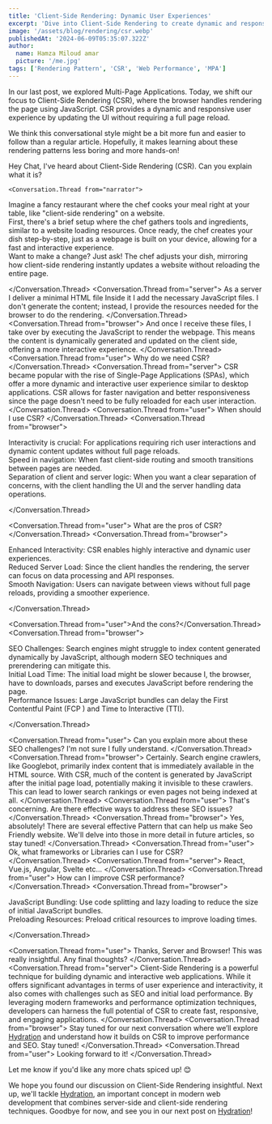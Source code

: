 ```yaml
---
title: 'Client-Side Rendering: Dynamic User Experiences'
excerpt: 'Dive into Client-Side Rendering to create dynamic and responsive web applications using JavaScript.'
image: '/assets/blog/rendering/csr.webp'
publishedAt: '2024-06-09T05:35:07.322Z'
author:
  name: Hamza Miloud amar
  picture: '/me.jpg'
tags: ['Rendering Pattern', 'CSR', 'Web Performance', 'MPA']
---
```


In our last post, we explored Multi-Page Applications. Today, we shift our focus to Client-Side Rendering (CSR), where the browser handles rendering the page using JavaScript. CSR provides a dynamic and responsive user experience by updating the UI without requiring a full page reload.

We think this conversational style might be a bit more fun and easier to follow than a regular article. Hopefully, it makes learning about these rendering patterns less boring and more hands-on!

<Conversation>
  <Conversation.Thread from="user">
    Hey Chat, I've heard about Client-Side Rendering (CSR). Can you
    explain what it is?
  </Conversation.Thread>

    <Conversation.Thread from="narrator">

<div>
  Imagine a fancy restaurant where the chef cooks your meal right at
  your table, like "client-side rendering" on a website.
</div>

<div>
  First, there's a brief setup where the chef gathers tools and
  ingredients, similar to a website loading resources. Once ready, the
  chef creates your dish step-by-step, just as a webpage is built on
  your device, allowing for a fast and interactive experience.
</div>

<div>
  Want to make a change? Just ask! The chef adjusts your dish,
  mirroring how client-side rendering instantly updates a website
  without reloading the entire page.
</div>

  </Conversation.Thread>
  <Conversation.Thread from="server">
    As a server I deliver a minimal HTML file
    Inside it I add the necessary JavaScript files. I don't generate
    the content; instead, I provide the resources needed for the
    browser to do the rendering.
  </Conversation.Thread>
  <Conversation.Thread from="browser">
    And once I receive these files, I take over by executing the
    JavaScript to render the webpage. This means the content is
    dynamically generated and updated on the client side, offering a
    more interactive experience.
  </Conversation.Thread>
  <Conversation.Thread from="user">
    Why do we need CSR?
  </Conversation.Thread>
  <Conversation.Thread from="server">
    CSR became popular with the rise of Single-Page Applications
    (SPAs), which offer a more dynamic and interactive user experience
    similar to desktop applications. CSR allows for faster navigation
    and better responsiveness since the page doesn't need to be fully
    reloaded for each user interaction.
  </Conversation.Thread>
  <Conversation.Thread from="user">
    When should I use CSR?
  </Conversation.Thread>
  <Conversation.Thread from="browser">
    <div>
      Interactivity is crucial: For applications requiring rich user
      interactions and dynamic content updates without full page
      reloads.
    </div>
    <div>
      Speed in navigation: When fast client-side routing and smooth
    transitions between pages are needed.
    </div>
    <div>
      Separation of client and server logic: When you want a clear
      separation of concerns, with the client handling the UI and the
      server handling data operations.
    </div>
  
  </Conversation.Thread>

  <Conversation.Thread from="user">
    What are the pros of CSR?
  </Conversation.Thread>
  <Conversation.Thread from="browser">

<div>
  Enhanced Interactivity: CSR enables highly interactive and dynamic
  user experiences.
</div>
<div>
  Reduced Server Load: Since the client handles the rendering, the
  server can focus on data processing and API responses.
</div>
<div>
  Smooth Navigation: Users can navigate between views without full
  page reloads, providing a smoother experience.
</div>

  </Conversation.Thread>

  <Conversation.Thread from="user">And the cons?</Conversation.Thread>
  <Conversation.Thread from="browser">
   <div>
      SEO Challenges: Search engines might struggle to index content
    generated dynamically by JavaScript, although modern SEO
    techniques and prerendering can mitigate this.
    </div>
    <div>
      Initial Load Time: The initial load might be slower because I, the
    browser, have to downloads, parses and executes JavaScript before
    rendering the page.
    </div>
    <div>
    Performance Issues: Large JavaScript bundles can delay the First
    Contentful Paint (FCP ) and Time to Interactive (TTI).
    </div>

  </Conversation.Thread>
  
  <Conversation.Thread from="user">
    Can you explain more about these SEO challenges? I'm not sure I
    fully understand.
  </Conversation.Thread>
  <Conversation.Thread from="browser">
    Certainly. Search engine crawlers, like Googlebot, primarily index
    content that is immediately available in the HTML source. With
    CSR, much of the content is generated by JavaScript after the
    initial page load, potentially making it invisible to these
    crawlers. This can lead to lower search rankings or even pages not
    being indexed at all.
  </Conversation.Thread>
  <Conversation.Thread from="user">
    That's concerning. Are there effective ways to address these SEO
    issues?
  </Conversation.Thread>
  <Conversation.Thread from="browser">
    Yes, absolutely! There are several effective Pattern that can help
    us make Seo Friendly website. We'll delve into those in more
    detail in future articles, so stay tuned!
  </Conversation.Thread>
  <Conversation.Thread from="user">
    Ok, what frameworks or Libraries can I use for CSR?
  </Conversation.Thread>
  <Conversation.Thread from="server">
    React, Vue.js, Angular, Svelte etc...
  </Conversation.Thread>
  <Conversation.Thread from="user">
    How can I improve CSR performance?
  </Conversation.Thread>
  <Conversation.Thread from="browser">

  <div>
    JavaScript Bundling: Use code splitting and lazy loading to reduce
      the size of initial JavaScript bundles.
  </div>
  <div>
      Preloading Resources: Preload critical resources to improve
      loading times.
  </div>
    
  </Conversation.Thread>
  
  <Conversation.Thread from="user">
    Thanks, Server and Browser! This was really insightful. Any final
    thoughts?
  </Conversation.Thread>
  <Conversation.Thread from="server">
    Client-Side Rendering is a powerful technique for building dynamic
    and interactive web applications. While it offers significant
    advantages in terms of user experience and interactivity, it also
    comes with challenges such as SEO and initial load performance. By
    leveraging modern frameworks and performance optimization
    techniques, developers can harness the full potential of CSR to
    create fast, responsive, and engaging applications.
  </Conversation.Thread>
  <Conversation.Thread from="browser">
    Stay tuned for our next conversation where we’ll explore [Hydration](/blogs/hydration-combining-server-and-client-rendering)
    and understand how it builds on CSR to improve performance and
    SEO. Stay tuned!
  </Conversation.Thread>
  <Conversation.Thread from="user">
    Looking forward to it!
  </Conversation.Thread>
</Conversation>

Let me know if you'd like any more chats spiced up! 😊

We hope you found our discussion on Client-Side Rendering insightful. Next up, we'll tackle [Hydration](/blogs/hydration-combining-server-and-client-rendering), an important concept in modern web development that combines server-side and client-side rendering techniques. Goodbye for now, and see you in our next post on [Hydration](/blogs/hydration-combining-server-and-client-rendering)!
